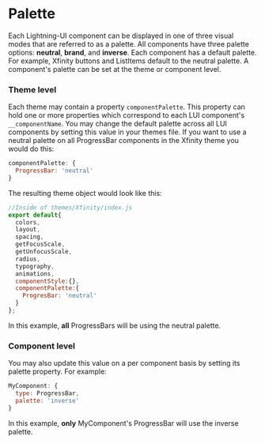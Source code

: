 

<Meta title="Docs / Theming / Palette" />

# Palette
Each Lightning-UI component can be displayed in one of three visual modes that are referred to as a palette. 
All components have three palette options: **neutral**, **brand**, and **inverse**. Each component has a default palette. 
For example, Xfinity buttons and ListItems default to the neutral palette. 
A component's palette can be set at the theme or component level. 

### Theme level
Each theme may contain a property `componentPalette`. This property can hold one or more properties which correspond to each LUI component's `__componentName`.
You may change the default palette across all LUI components by setting this value in your themes file.
If you want to use a neutral palette on all ProgressBar components in the Xfinity theme you would do this:

```js
componentPalette: {
  ProgressBar: 'neutral'
}
``` 
The resulting theme object would look like this: 

```js
//Inside of themes/Xfinity/index.js
export default{
  colors,
  layout, 
  spacing, 
  getFocusScale,
  getUnfocusScale,
  radius, 
  typography, 
  animations,
  componentStyle:{},
  componentPalette:{
    ProgresBar: 'neutral'
  }
};
```

In this example, **all** ProgressBars will be using the neutral palette. 

### Component level

You may also update this value on a per component basis by setting its palette property. For example: 

```js
MyComponent: {
  type: ProgressBar,
  palette: 'inverse'
}
```
In this example, **only** MyComponent's ProgressBar will use the inverse palette. 

